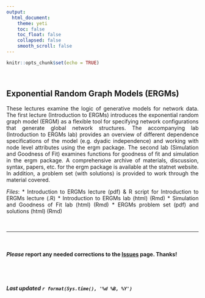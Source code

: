 ```yaml
---
output: 
  html_document:
    theme: yeti
    toc: false
    toc_float: false
    collapsed: false
    smooth_scroll: false
---
```


<style>
body {
text-align: justify}
</style>

```r
knitr::opts_chunk$set(echo = TRUE)
```
<br>

## Exponential Random Graph Models (ERGMs)
These lectures examine the logic of generative models for network data. The first lecture (Introduction to ERGMs) introduces the exponential random graph model (ERGM) as a flexible tool for specifying network configurations that generate global network structures. The accompanying lab (Introduction to ERGMs lab) provides an overview of different dependence specifications of the model (e.g. dyadic independence) and working with node level attributes using the ergm package. The second lab (Simulation and Goodness of Fit) examines functions for goodness of fit and simulation in the ergm package. A comprehensive archive of materials, discussion, syntax, papers, etc. for the ergm package is available at the statnet website. In addition, a problem set (with solutions) is provided to work through the material covered.

*Files*:
* Introduction to ERGMs lecture (pdf) & R script for Introduction to ERGMs lecture (.R)
* Introduction to ERGMs lab (html) (Rmd)
* Simulation and Goodness of Fit lab (html) (Rmd)
* ERGMs problem set (pdf) and solutions (html) (Rmd)

<br>

____

<br>

#### ***Please*** report any needed corrections to the [Issues](https://github.com/jacobtnyoung/SAND/issues) page. Thanks!

<br>
<br>


###### ***Last updated `r format(Sys.time(), '%d %B, %Y')`***
